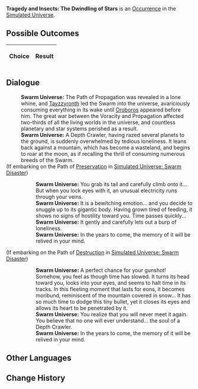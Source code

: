 {{Simulated Universe Event Infobox
|title         = Tragedy and Insects: The Dwindling of Stars
|image         = 3.png
|type          =
|domains_su    = 
|domains_ext   = 
|domains_swarm = 
|domains_gng   = 
|requirements  =
|prev          = 
|next          = 
|indexRewards  =
|characters    = Oroboros;Tayzzyronth
}}
'''Tragedy and Insects: The Dwindling of Stars''' is an [[Simulated Universe/Occurrence|Occurrence]] in the [[Simulated Universe]].

==Possible Outcomes==
{| class="article-table"
!Choice
!Result

|}

<!--
==Gameplay Notes==

-->
==Dialogue==
{{Dialogue Start}}
:'''Swarm Universe:''' The Path of Propagation was revealed in a lone whine, and [[Tayzzyronth]] led the Swarm into the universe, avariciously consuming everything in its wake until [[Oroboros]] appeared before him. The great war between the Voracity and Propagation affected two-thirds of all the living worlds in the universe, and countless planetary and star systems perished as a result.
:'''Swarm Universe:''' A Depth Crawler, having razed several planets to the ground, is suddenly overwhelmed by tedious loneliness. It leans back against a mountain, which has become a wasteland, and begins to roar at the moon, as if recalling the thrill of consuming numerous breeds of the Swarm.
;(If embarking on the Path of [[Simulated Universe/Paths#Preservation|Preservation]] in [[Simulated Universe: Swarm Disaster]])
:{{SU Special Dialogue|Preservation|Catch its tail...|Careful... Don't let its tail get you.}}
::'''Swarm Universe:''' You grab its tail and carefully climb onto it... But when you lock eyes with it, an unusual electricity runs through your veins.
::'''Swarm Universe:''' It is a bewitching emotion... and you decide to snuggle up to its gigantic body. Having grown tired of feeding, it shows no signs of hostility toward you. Time passes quickly...
::'''Swarm Universe:''' It gently and carefully lets out a burp of loneliness.
::'''Swarm Universe:''' In the years to come, the memory of it will be relived in your mind.
;(If embarking on the Path of [[Simulated Universe/Paths#Destruction|Destruction]] in [[Simulated Universe: Swarm Disaster]])
:{{SU Special Dialogue|Destruction|I don't want to be near it...|You have a hunting rifle in your hands...}}
::'''Swarm Universe:''' A perfect chance for your gunshot! Somehow, you feel as though time has slowed. It turns its head toward you, looks into your eyes, and seems to halt time in its tracks. In this fleeting moment that lasts for eons, it becomes moribund, reminiscent of the mountain covered in snow... It has so much time to dodge this tiny bullet, yet it closes its eyes and allows its heart to be penetrated by it.
::'''Swarm Universe:''' You realize that you will never meet it again. You believe that no one will ever understand... the soul of a Depth Crawler.
::'''Swarm Universe:''' In the years to come, the memory of it will be relived in your mind.
{{Dialogue End}}

==Other Languages==
{{Other Languages
|en    = Tragedy and Insects: The Dwindling of Stars
|zhs   = 「凶与虫 - 诸星消亡史」
|zht   = 「凶與蟲 - 諸星消亡史」
|ja    = 「凶と虫 - 諸星消滅紀」
|ko    = 「흉과 충 - 뭇별 소멸사」
|es    = Tragedia e insectos: el ocaso de las estrellas
|fr    = Tragédie et insectes : Épuisement des étoiles
|ru    = Казнь мухами: История гибели звёзд
|th    = แมลงกับโศกนาฏกรรม: การดับสูญของดวงดาว
|vi    = Sâu Bọ Hung Tàn - Lịch Sử Diệt Vong Những Vì Sao
|de    = Tragödie und Insekten: Das Schwinden der Sterne
|id    = "Serangga dan Tragedi - Catatan Sejarah Kehancuran Bintang"
|pt    = Tragédia e Insetos: O Declínio das Estrelas
}}

==Change History==
{{Change History|1.0}}
